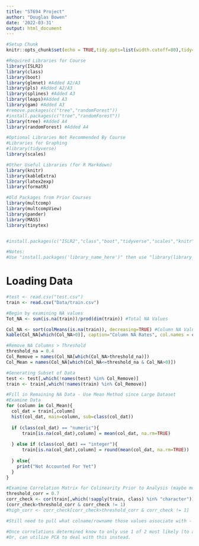 ```yaml
---
title: "ST694 Project"
author: "Douglas Bowen"
date: '2022-03-31'
output: html_document
---
```


```r
#Setup Chunk
knitr::opts_chunk$set(echo = TRUE,tidy.opts=list(width.cutoff=80),tidy=TRUE)

#Required Libraries for Course
library(ISLR2)
library(class)
library(boot)
library(glmnet) #Added A2/A3
library(pls) #Added A2/A3
library(splines) #Added A3
library(leaps)#Added A3
library(gam) #Added A3
#remove.packages(c("tree","randomForest"))
#install.packages(c("tree","randomForest"))
library(tree) #Added A4
library(randomForest) #Added A4

#Optional Libraries Not Recommended By Course
#Libraries for Graphing
#library(tidyverse)
library(scales)

#Other Useful Libraries (for R Markdown)
library(knitr)
library(kableExtra)
library(latex2exp)
library(formatR)

#Old Packages from Prior Courses
library(multcomp)
library(multcompView)
library(pander)
library(MASS)
library(tinytex)


#install.packages(c("ISLR2","class","boot","tidyverse","scales","knitr","kableExtra","latex2exp","multcomp","multcompview","pander","MASS","gridExtra","leaps","bestglm","corrplot"))

#Notes:
#Use "install.packages('library_name_here')" then use "library(library_name_here)"
```

# Loading Data

```r

#test <- read.csv("test.csv")
train <- read.csv("Data/train.csv")

#Begin by examining NA values
Tot_NA <- sum(is.na(train))/prod(dim(train)) #Total NA Values

Col_NA <- sort(colMeans(is.na(train)), decreasing=TRUE) #Column NA Values
kable(Col_NA[which(Col_NA>0)], caption="Column NA Rates", col.names = c("NA Percentage")) #Column NA Values > 0%

#Remove NA Columns > Threshold
threshold_na = 0.4
Col_Remove = names(Col_NA[which(Col_NA>threshold_na)])
Col_Mean = names(Col_NA[which(Col_NA<=threshold_na & Col_NA>0)])

#Generating Subset of Data
test <- test[,which(!names(test) %in% Col_Remove)]
train <- train[,which(!names(train) %in% Col_Remove)]

#Fill in Remaining NA Data - Use Mean Method since Large Dataset
#Examine Data
for (column in Col_Mean){
  col_dat = train[,column]
  hist(col_dat, main=column, sub=class(col_dat))
  
  if (class(col_dat) == "numeric"){
      train[is.na(col_dat),column] = mean(col_dat, na.rm=TRUE)
      
  } else if (class(col_dat) == "integer"){
      train[is.na(col_dat),column] = round(mean(col_dat, na.rm=TRUE))
      
  } else{
    print("Not Accounted For Yet")
  }
}

#Examine Correlation Matrix for Colinearity Prior to Analysis (maybe move above)
threshold_corr = 0.7
corr_check <- cor(train[,which(!sapply(train, class) %in% "character")], use = "complete.obs")
(corr_check>threshold_corr & corr_check != 1)
#high_corr <- corr_check[corr_check>threshold_corr & corr_check != 1]

#Still need to pull what colname/rowname those values associate with - how?

#Once correlations determined know to only use 1 of 2 most likely (to avoid Multi-Collinearity Issues)
#Or, can utilize PCA to deal with this instead.

```





















